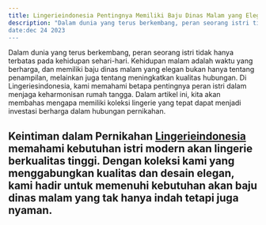 ---
title: Lingerieindonesia Pentingnya Memiliki Baju Dinas Malam yang Elegan
description: "Dalam dunia yang terus berkembang, peran seorang istri tidak hanya terbatas pada kehidupan sehari-hari. Kehidupan malam adalah waktu yang berharga, dan memiliki baju dinas malam yang elegan bukan hanya tentang penampilan, melainkan juga tentang meningkatkan kualitas hubungan. Di Lingeriesindonesia, kami memahami betapa pentingnya peran istri dalam menjaga keharmonisan rumah tangga. Dalam artikel ini, kita akan membahas mengapa memiliki koleksi lingerie yang tepat dapat menjadi investasi berharga dalam hubungan pernikahan.
date:dec 24 2023
---

Dalam dunia yang terus berkembang, peran seorang istri tidak hanya terbatas pada kehidupan sehari-hari. Kehidupan malam adalah waktu yang berharga, dan memiliki baju dinas malam yang elegan bukan hanya tentang penampilan, melainkan juga tentang meningkatkan kualitas hubungan. Di Lingeriesindonesia, kami memahami betapa pentingnya peran istri dalam menjaga keharmonisan rumah tangga. Dalam artikel ini, kita akan membahas mengapa memiliki koleksi lingerie yang tepat dapat menjadi investasi berharga dalam hubungan pernikahan.

Keintiman dalam Pernikahan
[Lingerieindonesia](http://bajudinasmalam.id) memahami kebutuhan istri modern akan lingerie berkualitas tinggi. Dengan koleksi kami yang menggabungkan kualitas dan desain elegan, kami hadir untuk memenuhi kebutuhan akan baju dinas malam yang tak hanya indah tetapi juga nyaman.
---